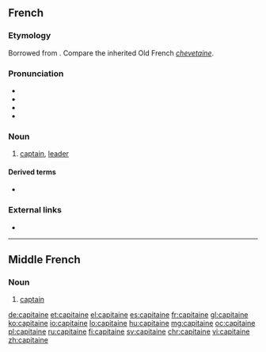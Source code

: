 ==French==

===Etymology===
Borrowed from {{etyl|LL.|fr}} {{term|capitaneus|lang=la}}. Compare the inherited Old French ''[[chevetaine]]''.

===Pronunciation===
* {{IPA|/ka.pi.tɛn/|lang=fr}}
* {{audio|Fr-capitaine.ogg|audio|lang=fr}}
* {{rhymes|ɛn|lang=fr}}
* {{homophones|capitaines|lang=fr}}

===Noun===
{{fr-noun|m}}

# [[captain]], [[leader]]

====Derived terms====
* {{l/fr|capitainerie}}

===External links===
* {{R:TLFi}}

----

==Middle French==

===Noun===
{{frm-noun|m}}

# {{context|military|lang=frm}} [[captain]]

[[de:capitaine]]
[[et:capitaine]]
[[el:capitaine]]
[[es:capitaine]]
[[fr:capitaine]]
[[gl:capitaine]]
[[ko:capitaine]]
[[io:capitaine]]
[[lo:capitaine]]
[[hu:capitaine]]
[[mg:capitaine]]
[[oc:capitaine]]
[[pl:capitaine]]
[[ru:capitaine]]
[[fi:capitaine]]
[[sv:capitaine]]
[[chr:capitaine]]
[[vi:capitaine]]
[[zh:capitaine]]
